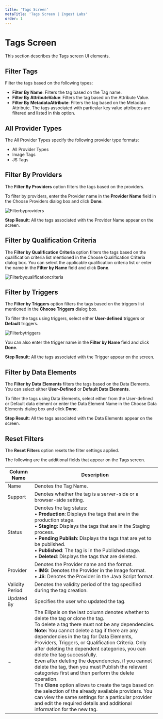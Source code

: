 ---
title: 'Tags Screen'
metaTitle: 'Tags Screen | Ingest Labs'
order: 1
---

# Tags Screen

This section describes the Tags screen UI elements.

## Filter Tags

Filter the tags based on the following types:

- **Filter By Name**: Filters the tag based on the Tag name.
- **Filter By AttributeValue**: Filters the tag based on the Attribute Value.
- **Filter By MetadataAttribute**: Filters the tag based on the Metadata Attribute. The tags associated with particular key value attributes are filtered and listed in this option.

## All Provider Types

The All Provider Types specify the following provider type formats:

- All Provider Types
- Image Tags
- JS Tags

## Filter By Providers

The **Filter By Providers** option filters the tags based on the providers.

To filter by providers, enter the Provider name in the **Provider Name** field in the Choose Providers dialog box and click **Done**.

![Filterbyproviders](/images/tagsimages/chooseproviders.png)

**Step Result**: All the tags associated with the Provider Name appear on the screen.

## Filter by Qualification Criteria

The **Filter by Qualification Criteria** option filters the tags based on the qualification criteria list mentioned in the Choose Qualification Criteria dialog box.
You can select the applicable qualification criteria list or enter the name in the **Filter by Name** field and click **Done**.

![Filterbyqualificationcriteria](/images/tagsimages/choosequalificationcriteria.png)

## Filter by Triggers

The **Filter by Triggers** option filters the tags based on the triggers list mentioned in the **Choose Triggers** dialog box.

To filter the tags using triggers, select either **User-defined** triggers or **Default** triggers. 

![Filterbytriggers](/images/triggersimages/filtertriggers.png)

You can also enter the trigger name in the **Filter by Name** field and click **Done**.

**Step Result**: All the tags associated with the Trigger appear on the screen.

## Filter by Data Elements

The **Filter by Data Elements** filters the tags based on the Data Elements. You can select either **User-Defined** or **Default Data Elements**.

To filter the tags using Data Elements, select either from the User-defined or Default data element or enter the Data Element Name in the Choose Data Elements dialog box and click **Done**.

**Step Result**: All the tags associated with the Data Elements appear on the screen.

## Reset Filters

The **Reset Filters** option resets the filter settings applied.

The following are the additional fields that appear on the Tags screen.

| Column Name      | Description |
| ----------- | ----------- |
| Name      | Denotes the Tag Name.       |
| Support   | Denotes whether the tag is a server-side or a browser-side setting.      |
| Status | Denotes the tag status: <br /> • **Production**: Displays the tags that are in the production stage. <br /> • **Staging**: Displays the tags that are in the Staging process. <br /> • **Pending Publish**: Displays the tags that are yet to be published. <br /> • **Published**: The tag is in the Published stage.<br /> • **Deleted**: Displays the tags that are deleted.|        
| Provider | Denotes the Provider name and the format. <br /> •	**IMG**: Denotes the Provider in the Image format. <br /> •	**JS**: Denotes the Provider in the Java Script format. |
| Validity Period | Denotes the validity period of the tag specified during the tag creation. |
| Updated By | Specifies the user who updated the tag. |
| ... | The Ellipsis on the last column denotes whether to delete the tag or clone the tag. <br /> To delete a tag there must not be any dependencies. <br /> **Note:** You cannot delete a tag if there are any dependencies in the tag for Data Elements, Providers, Triggers, or Qualification Criteria. Only after deleting the dependent categories, you can delete the tag successfully. <br /> Even after deleting the dependencies, if you cannot delete the tag, then you must Publish the relevant categories first and then perform the delete operation. <br /> The **Clone** option allows to create the tags based on the selection of the already available providers. You can view the same settings for a particular provider and edit the required details and additional information for the new tag.|
